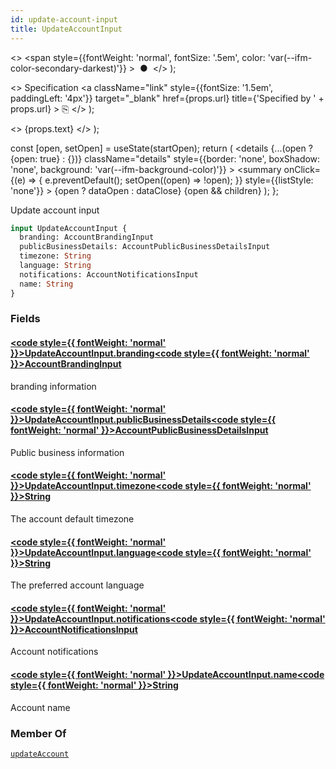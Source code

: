 ```yaml
---
id: update-account-input
title: UpdateAccountInput
---
```


  <>
    <span
      style={{fontWeight: 'normal', fontSize: '.5em', color: 'var(--ifm-color-secondary-darkest)'}}
    >
      &nbsp;●&nbsp;
    </span>
  </>
);

  <>
    Specification
    <a
      className="link"
      style={{fontSize: '1.5em', paddingLeft: '4px'}}
      target="_blank"
      href={props.url}
      title={'Specified by ' + props.url}
    >
      ⎘
    </a>
  </>
);

  <>
    <span className={props.class}>{props.text}</span>
  </>
);


  const [open, setOpen] = useState(startOpen);
  return (
    <details
      {...(open ? {open: true} : {})}
      className="details"
      style={{border: 'none', boxShadow: 'none', background: 'var(--ifm-background-color)'}}
    >
      <summary
        onClick={(e) => {
          e.preventDefault();
          setOpen((open) => !open);
        }}
        style={{listStyle: 'none'}}
      >
        {open ? dataOpen : dataClose}
      </summary>
      {open && children}
    </details>
  );
};

Update account input

```graphql
input UpdateAccountInput {
  branding: AccountBrandingInput
  publicBusinessDetails: AccountPublicBusinessDetailsInput
  timezone: String
  language: String
  notifications: AccountNotificationsInput
  name: String
}
```

### Fields

#### [<code style={{ fontWeight: 'normal' }}>UpdateAccountInput.<b>branding</b></code>](#)<Bullet />[<code style={{ fontWeight: 'normal' }}><b>AccountBrandingInput</b></code>](/docs/apis/graphql/types/inputs/account-branding-input.mdx) <Badge class="badge badge--secondary " text="input"/>

branding information

#### [<code style={{ fontWeight: 'normal' }}>UpdateAccountInput.<b>publicBusinessDetails</b></code>](#)<Bullet />[<code style={{ fontWeight: 'normal' }}><b>AccountPublicBusinessDetailsInput</b></code>](/docs/apis/graphql/types/inputs/account-public-business-details-input.mdx) <Badge class="badge badge--secondary " text="input"/>

Public business information

#### [<code style={{ fontWeight: 'normal' }}>UpdateAccountInput.<b>timezone</b></code>](#)<Bullet />[<code style={{ fontWeight: 'normal' }}><b>String</b></code>](/docs/apis/graphql/types/scalars/string.mdx) <Badge class="badge badge--secondary " text="scalar"/>

The account default timezone

#### [<code style={{ fontWeight: 'normal' }}>UpdateAccountInput.<b>language</b></code>](#)<Bullet />[<code style={{ fontWeight: 'normal' }}><b>String</b></code>](/docs/apis/graphql/types/scalars/string.mdx) <Badge class="badge badge--secondary " text="scalar"/>

The preferred account language

#### [<code style={{ fontWeight: 'normal' }}>UpdateAccountInput.<b>notifications</b></code>](#)<Bullet />[<code style={{ fontWeight: 'normal' }}><b>AccountNotificationsInput</b></code>](/docs/apis/graphql/types/inputs/account-notifications-input.mdx) <Badge class="badge badge--secondary " text="input"/>

Account notifications

#### [<code style={{ fontWeight: 'normal' }}>UpdateAccountInput.<b>name</b></code>](#)<Bullet />[<code style={{ fontWeight: 'normal' }}><b>String</b></code>](/docs/apis/graphql/types/scalars/string.mdx) <Badge class="badge badge--secondary " text="scalar"/>

Account name

### Member Of

[`updateAccount`](/docs/apis/graphql/operations/mutations/update-account.mdx) <Badge class="badge badge--secondary badge--relation" text="mutation"/>

